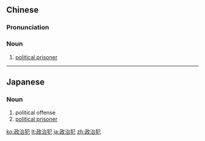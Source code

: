 ==Chinese==
{{zh-forms|type=21}}

===Pronunciation===
{{zh-pron
|m=zhèngzhìfàn
|c=zing3 zi6 faan6,zing3 zi6 faan6-2
|mn=chèng-tī-hoān
|cat=n
}}

===Noun===
{{zh-noun}}

# [[political prisoner]]

----

==Japanese==
{{ja-kanjitab|せい|じ|はん|yomi=on}}

===Noun===
{{ja-noun|せいじはん}}

# political offense
# [[political prisoner]]
#: {{ja-usex|'''政治犯'''の釈放を要請した。|'''せいじはん''' の しゃくほう を ようせい した。|We demanded that the political prisoners be released.}}

[[ko:政治犯]]
[[lt:政治犯]]
[[ja:政治犯]]
[[zh:政治犯]]